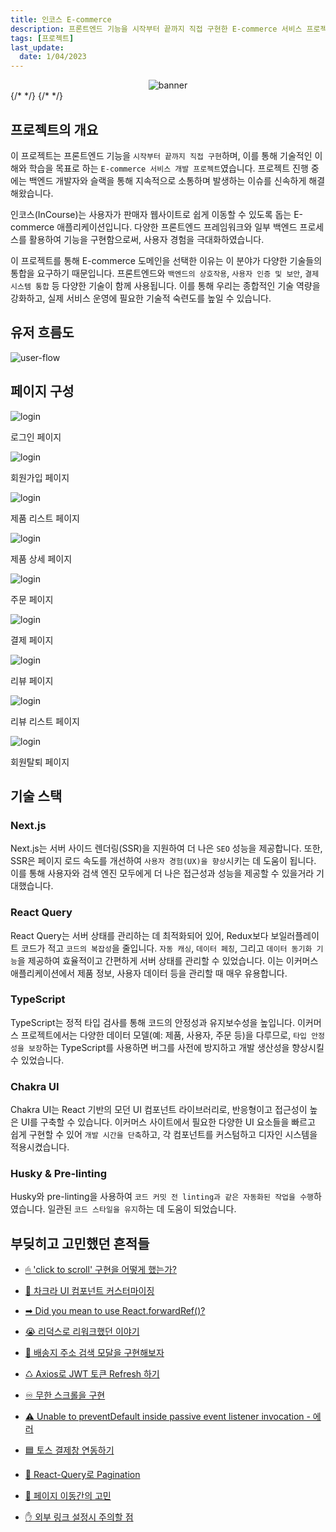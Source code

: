 ```yaml
---
title: 인코스 E-commerce
description: 프론트엔드 기능을 시작부터 끝까지 직접 구현한 E-commerce 서비스 프로젝트입니다.
tags: [프로젝트]
last_update:
  date: 1/04/2023
---
```


<div align="center">
  <img
    src="https://github.com/froggy1014/incourse_e_commerce/raw/main/public/images/ReadMeLogo.png"
    alt="banner"
  />
</div>


<div className="w-full flex justify-end items-end">
  {/* <Link to={"https://github.com/froggy1014/incourse_e_commerce"}> */}
  <GithubButton src="https://github.com/froggy1014/incourse_e_commerce" />
  {/* </Link> */}
</div>

## 프로젝트의 개요

이 프로젝트는 프론트엔드 기능을 `시작부터 끝까지 직접 구현`하며,
이를 통해 기술적인 이해와 학습을 목표로 하는 `E-commerce 서비스 개발 프로젝트`였습니다.
프로젝트 진행 중에는 백엔드 개발자와 슬랙을 통해 지속적으로 소통하며 발생하는 이슈를 신속하게 해결해왔습니다.

인코스(InCourse)는 사용자가 판매자 웹사이트로 쉽게 이동할 수 있도록 돕는 E-commerce 애플리케이션입니다.
다양한 프론트엔드 프레임워크와 일부 백엔드 프로세스를 활용하여 기능을 구현함으로써, 사용자 경험을 극대화하였습니다.

이 프로젝트를 통해 E-commerce 도메인을 선택한 이유는 이 분야가 다양한 기술들의 통합을 요구하기 때문입니다.
프론트엔드와 `백엔드의 상호작용`, `사용자 인증 및 보안`, `결제 시스템 통합` 등 다양한 기술이 함께 사용됩니다.
이를 통해 우리는 종합적인 기술 역량을 강화하고, 실제 서비스 운영에 필요한 기술적 숙련도를 높일 수 있습니다.

## 유저 흐름도

![user-flow](./img/incourse/UserFLow.png)

## 페이지 구성

<div className="w-full flex gap-4 flex-wrap">
  <div className="flex flex-col items-center border-[1px] border-gray-400">
    <img
      src={require("./img/incourse/login_page.png").default}
      alt="login"
      width={300}
      height={400}
    />
    <p>로그인 페이지</p>
  </div>
  <div className="flex flex-col items-center border-[1px] border-gray-400">
    <img
      src={require("./img/incourse/signup_page.png").default}
      alt="login"
      width={300}
      height={400}
    />
    <p>회원가입 페이지</p>
  </div>
  <div className="flex flex-col items-center border-[1px] border-gray-400">
    <img
      src={require("./img/incourse/product_list_page.png").default}
      alt="login"
      width={300}
      height={400}
    />
    <p>제품 리스트 페이지</p>
  </div>
</div>
<div className="w-full flex gap-4 flex-wrap">
  <div className="flex flex-col items-center border-[1px] border-gray-400">
    <img
      src={require("./img/incourse/product_detail.png").default}
      alt="login"
      width={300}
      height={400}
    />
    <p>제품 상세 페이지</p>
  </div>
  <div className="flex flex-col items-center border-[1px] border-gray-400">
    <img
      src={
        "https://blog.kakaocdn.net/dn/b2ZSjU/btrNYfWFyid/7oqlt7yfm43sCbOuRT6kGk/img.gif"
      }
      alt="login"
      width={300}
      height={400}
    />
    <p>주문 페이지</p>
  </div>
  <div className="flex flex-col items-center border-[1px] border-gray-400">
    <img
      src={
        "https://img1.daumcdn.net/thumb/R1280x0/?scode=mtistory2&fname=https%3A%2F%2Fblog.kakaocdn.net%2Fdn%2FFVk2s%2FbtrO2VXV4GS%2F5Hso1JLyEak0txfoXRDjq0%2Fimg.gif"
      }
      alt="login"
      width={300}
      height={400}
    />
    <p>결제 페이지</p>
  </div>
</div>
<div className="w-full flex gap-4 flex-wrap">
  <div className="flex flex-col items-center border-[1px] border-gray-400">
    <img
      src={require("./img/incourse/review_page.png").default}
      alt="login"
      width={300}
      height={400}
    />
    <p>리뷰 페이지</p>
  </div>
  <div className="flex flex-col items-center border-[1px] border-gray-400">
    <img
      src={require("./img/incourse/review_list_page.png").default}
      alt="login"
      width={300}
      height={400}
    />
    <p>리뷰 리스트 페이지</p>
  </div>
  <div className="flex flex-col items-center border-[1px] border-gray-400">
    <img
      src={require("./img/incourse/unregister_page.png").default}
      alt="login"
      width={300}
      height={400}
    />
    <p>회원탈퇴 페이지</p>
  </div>
</div>

## 기술 스택

### Next.js

Next.js는 서버 사이드 렌더링(SSR)을 지원하여 더 나은 `SEO` 성능을 제공합니다.
또한, SSR은 페이지 로드 속도를 개선하여 `사용자 경험(UX)을 향상`시키는 데 도움이 됩니다.
이를 통해 사용자와 검색 엔진 모두에게 더 나은 접근성과 성능을 제공할 수 있을거라 기대했습니다.

### React Query

React Query는 서버 상태를 관리하는 데 최적화되어 있어,
Redux보다 보일러플레이트 코드가 적고 `코드의 복잡성`을 줄입니다. `자동 캐싱`, `데이터 페칭`,
그리고 `데이터 동기화 기능`을 제공하여 효율적이고 간편하게 서버 상태를 관리할 수 있었습니다.
이는 이커머스 애플리케이션에서 제품 정보, 사용자 데이터 등을 관리할 때 매우 유용합니다.

### TypeScript

TypeScript는 정적 타입 검사를 통해 코드의 안정성과 유지보수성을 높입니다.
이커머스 프로젝트에서는 다양한 데이터 모델(예: 제품, 사용자, 주문 등)을 다루므로, `타입 안정성을 보장`하는
TypeScript를 사용하면 버그를 사전에 방지하고 개발 생산성을 향상시킬 수 있었습니다.

### Chakra UI

Chakra UI는 React 기반의 모던 UI 컴포넌트 라이브러리로, 반응형이고 접근성이
높은 UI를 구축할 수 있습니다. 이커머스 사이트에서 필요한 다양한 UI 요소들을 빠르고 쉽게 구현할 수 있어 `개발 시간을 단축`하고,
각 컴포넌트를 커스텀하고 디자인 시스템을 적용시켰습니다.

### Husky & Pre-linting

Husky와 pre-linting을 사용하여 `코드 커밋 전 linting과 같은 자동화된 작업을 수행`하였습니다.
일관된 `코드 스타일을 유지`하는 데 도움이 되었습니다.

## 부딪히고 고민했던 흔적들

- [🖱 'click to scroll' 구현을 어떻게 했는가?](https://evan6-6.tistory.com/73)

- [📗 차크라 UI 컴포넌트 커스터마이징](https://evan6-6.tistory.com/74)

- [➡ Did you mean to use React.forwardRef()?](https://evan6-6.tistory.com/75)

- [😭 리덕스로 리워크했던 이야기](https://evan6-6.tistory.com/76)

- [🚐 배송지 주소 검색 모달을 구현해보자](https://evan6-6.tistory.com/77)

- [♺ Axios로 JWT 토큰 Refresh 하기](https://evan6-6.tistory.com/78)

- [♾ 무한 스크롤을 구현](https://evan6-6.tistory.com/79)

- [⚠️ Unable to preventDefault inside passive event listener invocation - 에러](https://evan6-6.tistory.com/80)

- [🟦 토스 결제창 연동하기](https://evan6-6.tistory.com/81)

- [📑 React-Query로 Pagination](https://evan6-6.tistory.com/82)

- [📲 페이지 이동간의 고민](https://evan6-6.tistory.com/86)

- [✋ 외부 링크 설정시 주의할 점](https://evan6-6.tistory.com/90)
